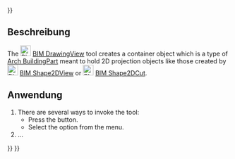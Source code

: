 <languages/>
{{UnfinishedDocu{{#translation:}}}}

{{Docnav/de
|[[Arch_SectionPlane/de|Schnittebene]]
|[[BIM_Shape2DView/de|Form2DAnsicht]]
|[[BIM_Workbench/de|BIM]]
|IconL=Arch_SectionPlane.svg
|IconR=BIM_Shape2DView.svg
|IconC=Workbench_BIM.svg
}}

<div lang="en" dir="ltr" class="mw-content-ltr">
{{GuiCommand
|Name=BIM DrawingView
|MenuLocation=Annotation → Create 2D views → 2D Drawing
|Workbenches=[[BIM_Workbench|BIM]]
|Shortcut=
|Version=1.0
|SeeAlso=
}}
</div>

<span id="Description"></span>
==Beschreibung==

<div lang="en" dir="ltr" class="mw-content-ltr">
The [[Image:BIM_DrawingView.svg|24px]] [[BIM_DrawingView|BIM DrawingView]] tool creates a container object which is a type of [[Arch_BuildingPart|Arch BuildingPart]] meant to hold 2D projection objects like those created by [[Image:BIM_Shape2DView.svg|24px]] [[BIM_Shape2DView|BIM Shape2DView]] or [[Image:BIM_Shape2DCut.svg|24px]] [[BIM_Shape2DCut|BIM Shape2DCut]].
</div>

<span id="Usage"></span>
==Anwendung==

<div lang="en" dir="ltr" class="mw-content-ltr">
# There are several ways to invoke the tool:
#* Press the {{Button|[[Image:BIM_DrawingView.svg|16px]] [[BIM_DrawingView|2D Drawing]]}} button.
#* Select the {{MenuCommand|Annotation → Create 2D views → [[Image:BIM_DrawingView.svg|16px]] 2D Drawing}} option from the menu.
# ...
</div>


{{Docnav/de
|[[Arch_SectionPlane/de|Schnittebene]]
|[[BIM_Shape2DView/de|Form2DAnsicht]]
|[[BIM_Workbench/de|BIM]]
|IconL=Arch_SectionPlane.svg
|IconR=BIM_Shape2DView.svg
|IconC=Workbench_BIM.svg
}}

{{BIM_Tools_navi{{#translation:}}}}
{{Userdocnavi{{#translation:}}}}